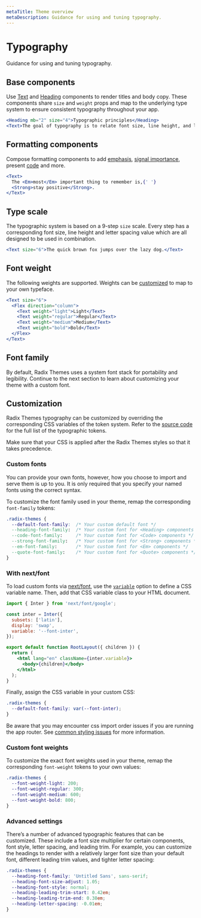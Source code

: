 ```yaml
---
metaTitle: Theme overview
metaDescription: Guidance for using and tuning typography.
---
```


# Typography

<Description>Guidance for using and tuning typography.</Description>

## Base components

Use [Text](/themes/docs/components/text) and [Heading](/themes/docs/components/heading) components to render titles and body copy. These components share `size` and `weight` props and map to the underlying type system to ensure consistent typography throughout your app.

```jsx live=true
<Heading mb="2" size="4">Typographic principles</Heading>
<Text>The goal of typography is to relate font size, line height, and line width in a proportional way that maximizes beauty and makes reading easier and more pleasant.</Text>
```

## Formatting components

Compose formatting components to add [emphasis](/themes/docs/components/em), [signal importance](/themes/docs/components/strong), present [code](/themes/docs/components/code) and more.

```jsx live=true
<Text>
  The <Em>most</Em> important thing to remember is,{' '}
  <Strong>stay positive</Strong>.
</Text>
```

## Type scale

The typographic system is based on a 9-step `size` scale. Every step has a corresponding font size, line height and letter spacing value which are all designed to be used in combination.

<Box my="7">
  <ThemesFontSizeScale />
</Box>

```jsx live="true"
<Text size="6">The quick brown fox jumps over the lazy dog.</Text>
```

<ThemesFontSizeTable />

## Font weight

The following weights are supported. Weights can be [customized](/themes/docs/theme/typography#custom-font-weights) to map to your own typeface.

```jsx live="true"
<Text size="6">
  <Flex direction="column">
    <Text weight="light">Light</Text>
    <Text weight="regular">Regular</Text>
    <Text weight="medium">Medium</Text>
    <Text weight="bold">Bold</Text>
  </Flex>
</Text>
```

<ThemesFontWeightTable />

## Font family

By default, Radix Themes uses a system font stack for portability and legibility. Continue to the next section to learn about customizing your theme with a custom font.

<ThemesFontFamilyTable />

## Customization

Radix Themes typography can be customized by overriding the corresponding CSS variables of the token system. Refer to the [source code](https://github.com/radix-ui/themes/blob/main/packages/radix-ui-themes/src/styles/tokens/typography.css) for the full list of the typographic tokens.

Make sure that your CSS is applied after the Radix Themes styles so that it takes precedence.

### Custom fonts

You can provide your own fonts, however, how you choose to import and serve them is up to you. It is only required that you specify your named fonts using the correct syntax.

To customize the font family used in your theme, remap the corresponding `font-family` tokens:

```css
.radix-themes {
  --default-font-family:  /* Your custom default font */
  --heading-font-family:  /* Your custom font for <Heading> components */
  --code-font-family:     /* Your custom font for <Code> components */
  --strong-font-family:   /* Your custom font for <Strong> components */
  --em-font-family:       /* Your custom font for <Em> components */
  --quote-font-family:    /* Your custom font for <Quote> components */
}
```

### With next/font

To load custom fonts via [next/font](https://nextjs.org/docs/app/api-reference/components/font), use the [`variable`](https://nextjs.org/docs/app/api-reference/components/font#variable) option to define a CSS variable name. Then, add that CSS variable class to your HTML document.

```jsx
import { Inter } from 'next/font/google';

const inter = Inter({
  subsets: ['latin'],
  display: 'swap',
  variable: '--font-inter',
});

export default function RootLayout({ children }) {
  return (
    <html lang="en" className={inter.variable}>
      <body>{children}</body>
    </html>
  );
}
```

Finally, assign the CSS variable in your custom CSS:

```css
.radix-themes {
  --default-font-family: var(--font-inter);
}
```

Be aware that you may encounter css import order issues if you are running the app router. See [common styling issues](/themes/docs/overview/styling#nextjs-import-order) for more information.

### Custom font weights

To customize the exact font weights used in your theme, remap the corresponding `font-weight` tokens to your own values:

```css
.radix-themes {
  --font-weight-light: 200;
  --font-weight-regular: 300;
  --font-weight-medium: 600;
  --font-weight-bold: 800;
}
```

### Advanced settings

There’s a number of advanced typographic features that can be customized. These include a font size multiplier for certain components, font style, letter spacing, and leading trim. For example, you can customize the headings to render with a relatively larger font size than your default font, different leading trim values, and tighter letter spacing:

```css
.radix-themes {
  --heading-font-family: 'Untitled Sans', sans-serif;
  --heading-font-size-adjust: 1.05;
  --heading-font-style: normal;
  --heading-leading-trim-start: 0.42em;
  --heading-leading-trim-end: 0.38em;
  --heading-letter-spacing: -0.01em;
}
```
